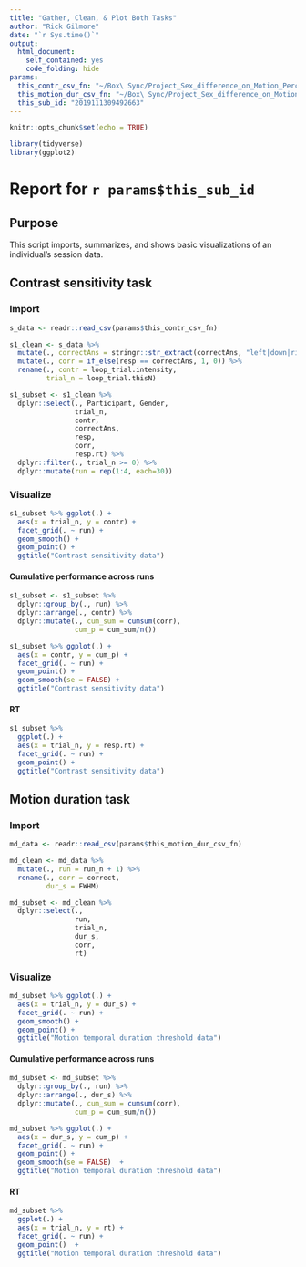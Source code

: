```yaml
---
title: "Gather, Clean, & Plot Both Tasks"
author: "Rick Gilmore"
date: "`r Sys.time()`"
output: 
  html_document:
    self_contained: yes
    code_folding: hide
params:
  this_contr_csv_fn: "~/Box\ Sync/Project_Sex_difference_on_Motion_Perception/data/contrast_sensitivity_task_data/2019111309492663_contrast_sensitivity_task.csv"
  this_motion_dur_csv_fn: "~/Box\ Sync/Project_Sex_difference_on_Motion_Perception/data/motion_temporal_threshold_data/2019111309492663_motion_temporal_threshold.csv"
  this_sub_id: "2019111309492663"
---
```


```r
knitr::opts_chunk$set(echo = TRUE)

library(tidyverse)
library(ggplot2)
```

# Report for `r params$this_sub_id`

## Purpose

This script imports, summarizes, and shows basic visualizations of an individual's session data.


## Contrast sensitivity task

### Import

```r
s_data <- readr::read_csv(params$this_contr_csv_fn)
```

```r
s1_clean <- s_data %>%
  mutate(., correctAns = stringr::str_extract(correctAns, "left|down|right|up")) %>%
  mutate(., corr = if_else(resp == correctAns, 1, 0)) %>%
  rename(., contr = loop_trial.intensity,
         trial_n = loop_trial.thisN)

s1_subset <- s1_clean %>%
  dplyr::select(., Participant, Gender,
                trial_n,
                contr,
                correctAns,
                resp,
                corr,
                resp.rt) %>%
  dplyr::filter(., trial_n >= 0) %>%
  dplyr::mutate(run = rep(1:4, each=30))
```

### Visualize

```r
s1_subset %>% ggplot(.) +
  aes(x = trial_n, y = contr) +
  facet_grid(. ~ run) +
  geom_smooth() +
  geom_point() +
  ggtitle("Contrast sensitivity data")
```

#### Cumulative performance across runs

```r
s1_subset <- s1_subset %>%
  dplyr::group_by(., run) %>%
  dplyr::arrange(., contr) %>%
  dplyr::mutate(., cum_sum = cumsum(corr),
                cum_p = cum_sum/n())

s1_subset %>% ggplot(.) +
  aes(x = contr, y = cum_p) +
  facet_grid(. ~ run) +
  geom_point() +
  geom_smooth(se = FALSE) +
  ggtitle("Contrast sensitivity data")
```

#### RT

```r
s1_subset %>%
  ggplot(.) +
  aes(x = trial_n, y = resp.rt) +
  facet_grid(. ~ run) + 
  geom_point() +
  ggtitle("Contrast sensitivity data")
```


## Motion duration task

### Import

```r
md_data <- readr::read_csv(params$this_motion_dur_csv_fn)
```

```r
md_clean <- md_data %>%
  mutate(., run = run_n + 1) %>%
  rename(., corr = correct,
         dur_s = FWHM)

md_subset <- md_clean %>%
  dplyr::select(.,
                run,
                trial_n,
                dur_s,
                corr,
                rt)
```

### Visualize

```r
md_subset %>% ggplot(.) +
  aes(x = trial_n, y = dur_s) +
  facet_grid(. ~ run) +
  geom_smooth() +
  geom_point() +
  ggtitle("Motion temporal duration threshold data")
```

#### Cumulative performance across runs

```r
md_subset <- md_subset %>%
  dplyr::group_by(., run) %>%
  dplyr::arrange(., dur_s) %>%
  dplyr::mutate(., cum_sum = cumsum(corr),
                cum_p = cum_sum/n())

md_subset %>% ggplot(.) +
  aes(x = dur_s, y = cum_p) +
  facet_grid(. ~ run) +
  geom_point() +
  geom_smooth(se = FALSE)  +
  ggtitle("Motion temporal duration threshold data")
```

#### RT

```r
md_subset %>%
  ggplot(.) +
  aes(x = trial_n, y = rt) +
  facet_grid(. ~ run) + 
  geom_point()  +
  ggtitle("Motion temporal duration threshold data")
```
